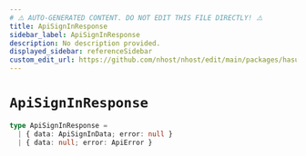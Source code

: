 ```yaml
---
# ⚠️ AUTO-GENERATED CONTENT. DO NOT EDIT THIS FILE DIRECTLY! ⚠️
title: ApiSignInResponse
sidebar_label: ApiSignInResponse
description: No description provided.
displayed_sidebar: referenceSidebar
custom_edit_url: https://github.com/nhost/nhost/edit/main/packages/hasura-auth-js/src/utils/types.ts#L143
---
```


# `ApiSignInResponse`

```ts
type ApiSignInResponse =
  | { data: ApiSignInData; error: null }
  | { data: null; error: ApiError }
```
